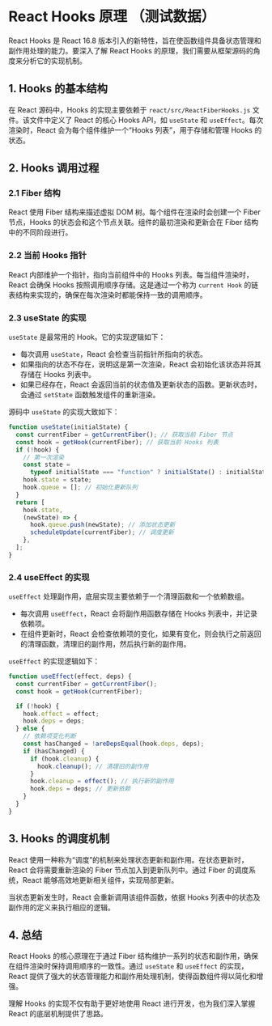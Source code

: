 # React Hooks 原理 （测试数据）

React Hooks 是 React 16.8 版本引入的新特性，旨在使函数组件具备状态管理和副作用处理的能力。要深入了解 React Hooks 的原理，我们需要从框架源码的角度来分析它的实现机制。

## 1. Hooks 的基本结构

在 React 源码中，Hooks 的实现主要依赖于 `react/src/ReactFiberHooks.js` 文件。该文件中定义了 React 的核心 Hooks API，如 `useState` 和 `useEffect`。每次渲染时，React 会为每个组件维护一个“Hooks 列表”，用于存储和管理 Hooks 的状态。

## 2. Hooks 调用过程

### 2.1 Fiber 结构

React 使用 Fiber 结构来描述虚拟 DOM 树。每个组件在渲染时会创建一个 Fiber 节点，Hooks 的状态会和这个节点关联。组件的最初渲染和更新会在 Fiber 结构中的不同阶段进行。

### 2.2 当前 Hooks 指针

React 内部维护一个指针，指向当前组件中的 Hooks 列表。每当组件渲染时，React 会确保 Hooks 按照调用顺序存储。这是通过一个称为 `current Hook` 的链表结构来实现的，确保在每次渲染时都能保持一致的调用顺序。

### 2.3 useState 的实现

`useState` 是最常用的 Hook。它的实现逻辑如下：

- 每次调用 `useState`，React 会检查当前指针所指向的状态。
- 如果指向的状态不存在，说明这是第一次渲染，React 会初始化该状态并将其存储在 Hooks 列表中。
- 如果已经存在，React 会返回当前的状态值及更新状态的函数。更新状态时，会通过 `setState` 函数触发组件的重新渲染。

源码中 `useState` 的实现大致如下：

```javascript
function useState(initialState) {
  const currentFiber = getCurrentFiber(); // 获取当前 Fiber 节点
  const hook = getHook(currentFiber); // 获取当前 Hooks 列表
  if (!hook) {
    // 第一次渲染
    const state =
      typeof initialState === "function" ? initialState() : initialState;
    hook.state = state;
    hook.queue = []; // 初始化更新队列
  }
  return [
    hook.state,
    (newState) => {
      hook.queue.push(newState); // 添加状态更新
      scheduleUpdate(currentFiber); // 调度更新
    },
  ];
}
```

### 2.4 useEffect 的实现

`useEffect` 处理副作用，底层实现主要依赖于一个清理函数和一个依赖数组。

- 每次调用 `useEffect`，React 会将副作用函数存储在 Hooks 列表中，并记录依赖项。
- 在组件更新时，React 会检查依赖项的变化，如果有变化，则会执行之前返回的清理函数，清理旧的副作用，然后执行新的副作用。

`useEffect` 的实现逻辑如下：

```javascript
function useEffect(effect, deps) {
  const currentFiber = getCurrentFiber();
  const hook = getHook(currentFiber);

  if (!hook) {
    hook.effect = effect;
    hook.deps = deps;
  } else {
    // 依赖项变化判断
    const hasChanged = !areDepsEqual(hook.deps, deps);
    if (hasChanged) {
      if (hook.cleanup) {
        hook.cleanup(); // 清理旧的副作用
      }
      hook.cleanup = effect(); // 执行新的副作用
      hook.deps = deps; // 更新依赖
    }
  }
}
```

## 3. Hooks 的调度机制

React 使用一种称为“调度”的机制来处理状态更新和副作用。在状态更新时，React 会将需要重新渲染的 Fiber 节点加入到更新队列中。通过 Fiber 的调度系统，React 能够高效地更新相关组件，实现局部更新。

当状态更新发生时，React 会重新调用该组件函数，依据 Hooks 列表中的状态及副作用的定义来执行相应的逻辑。

## 4. 总结

React Hooks 的核心原理在于通过 Fiber 结构维护一系列的状态和副作用，确保在组件渲染时保持调用顺序的一致性。通过 `useState` 和 `useEffect` 的实现，React 提供了强大的状态管理能力和副作用处理机制，使得函数组件得以简化和增强。

理解 Hooks 的实现不仅有助于更好地使用 React 进行开发，也为我们深入掌握 React 的底层机制提供了思路。
